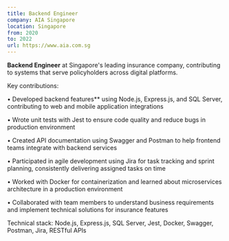 ```yaml
---
title: Backend Engineer
company: AIA Singapore
location: Singapore
from: 2020
to: 2022
url: https://www.aia.com.sg
---
```


**Backend Engineer** at Singapore's leading insurance company, contributing to systems that serve policyholders across digital platforms.

Key contributions:

• Developed backend features** using Node.js, Express.js, and SQL Server, contributing to web and mobile application integrations

• Wrote unit tests with Jest to ensure code quality and reduce bugs in production environment

• Created API documentation using Swagger and Postman to help frontend teams integrate with backend services

• Participated in agile development using Jira for task tracking and sprint planning, consistently delivering assigned tasks on time

• Worked with Docker for containerization and learned about microservices architecture in a production environment

• Collaborated with team members to understand business requirements and implement technical solutions for insurance features

Technical stack: Node.js, Express.js, SQL Server, Jest, Docker, Swagger, Postman, Jira, RESTful APIs
